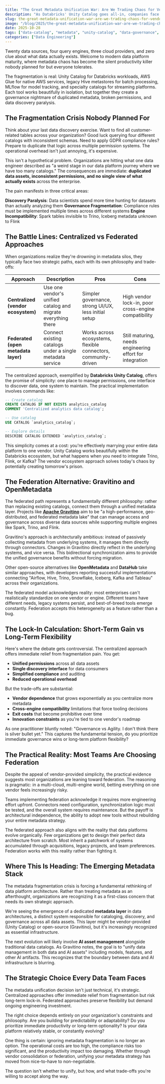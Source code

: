 ```yaml
---
title: "The Great Metadata Unification War: Are We Trading Chaos for Vendor Prison?"
description: "As Databricks' Unity Catalog goes all-in, companies face a stark choice: embrace vendor lock-in or build fragile federated systems."
slug: the-great-metadata-unification-war-are-we-trading-chaos-for-vendor-prison
image: "/blog/2025/the-great-metadata-unification-war-are-we-trading-chaos-for-vendor-prison.webp"
date: 2025-10-28
tags: ["data-catalog", "metadata", "unity-catalog", "data-governance", "databricks"]
categories: ["Data Engineering"]
---
```


Twenty data sources, four query engines, three cloud providers, and zero clue about what data actually exists. Welcome to modern data platform maturity, where metadata chaos has become the silent productivity killer nobody planned for but everyone tolerates.

The fragmentation is real: Unity Catalog for Databricks workloads, AWS Glue for native AWS services, legacy Hive metastores for batch processing, MLflow for model tracking, and specialty catalogs for streaming platforms. Each tool works beautifully in isolation, but together they create a governance nightmare of duplicated metadata, broken permissions, and data discovery paralysis.

## The Fragmentation Crisis Nobody Planned For

Think about your last data discovery exercise. Want to find all customer-related tables across your organization? Good luck querying four different catalogs with inconsistent schemas. Need to apply GDPR compliance rules? Prepare to duplicate that logic across multiple permission systems. The operational overhead isn't just annoying, it's expensive.

This isn't a hypothetical problem. Organizations are hitting what one data engineer described as "a weird stage in our data platform journey where we have too many catalogs." The consequences are immediate: **duplicated data assets, inconsistent permissions, and no single view of what actually exists** across the enterprise.

The pain manifests in three critical areas:

**Discovery Paralysis**: Data scientists spend more time hunting for datasets than actually analyzing them
**Governance Fragmentation**: Compliance rules must be implemented multiple times across different systems
**Engine Incompatibility**: Spark tables invisible to Trino, Iceberg metadata unknown to Flink

## The Battle Lines: Centralized vs Federated Approaches

When organizations realize they're drowning in metadata silos, they typically face two strategic paths, each with its own philosophy and trade-offs:

| **Approach** | **Description** | **Pros** | **Cons** |
|--------------|-----------------|----------|----------|
| **Centralized (vendor ecosystem)** | Use one vendor's unified catalog and migrate everything there | Simpler governance, strong UI/UX, less initial setup | High vendor lock-in, poor cross-engine compatibility |
| **Federated (open metadata layer)** | Connect existing catalogs under a single metadata service | Works across ecosystems, flexible connectors, community-driven | Still maturing, needs engineering effort for integration |

The centralized approach, exemplified by **Databricks Unity Catalog**, offers the promise of simplicity: one place to manage permissions, one interface to discover data, one system to maintain. The practical implementation involves commands like:

```sql
-- Create catalog
CREATE CATALOG IF NOT EXISTS analytics_catalog 
COMMENT 'Centralized analytics data catalog';

-- Use catalog  
USE CATALOG `analytics_catalog`;

-- Explore details
DESCRIBE CATALOG EXTENDED `analytics_catalog`;
```

This simplicity comes at a cost: you're effectively marrying your entire data platform to one vendor. Unity Catalog works beautifully within the Databricks ecosystem, but what happens when you need to integrate Trino, Flink, or Kafka? The vendor ecosystem approach solves today's chaos by potentially creating tomorrow's prison.

## The Federation Alternative: Gravitino and OpenMetadata

The federated path represents a fundamentally different philosophy: rather than replacing existing catalogs, connect them through a unified metadata layer. Projects like **[Apache Gravitino](https://gravitino.apache.org)** aim to be "a high-performance, geo-distributed, and federated metadata lake" that can manage access and governance across diverse data sources while supporting multiple engines like Spark, Trino, and Flink.

Gravitino's approach is architecturally ambitious: instead of passively collecting metadata from underlying systems, it manages them directly through connectors. Changes in Gravitino directly reflect in the underlying systems, and vice versa. This bidirectional synchronization aims to provide the unified governance benefits without forcing migration.

Other open-source alternatives like **OpenMetadata** and **DataHub** take similar approaches, with developers reporting successful implementations connecting "Airflow, Hive, Trino, Snowflake, Iceberg, Kafka and Tableau" across their organizations.

The federated model acknowledges reality: most enterprises can't realistically standardize on one vendor or engine. Different teams have different needs, legacy systems persist, and best-of-breed tools emerge constantly. Federation accepts this heterogeneity as a feature rather than a bug.

## The Lock-In Calculation: Short-Term Gain vs Long-Term Flexibility

Here's where the debate gets controversial. The centralized approach offers immediate relief from fragmentation pain. You get:

- **Unified permissions** across all data assets
- **Single discovery interface** for data consumers  
- **Simplified compliance** and auditing
- **Reduced operational overhead**

But the trade-offs are substantial:

- **Vendor dependence** that grows exponentially as you centralize more metadata
- **Cross-engine compatibility** limitations that force tooling decisions
- **Exit costs** that become prohibitive over time
- **Innovation constraints** as you're tied to one vendor's roadmap

As one practitioner bluntly noted: "Governance vs Agility. I don't think there is silver bullet yet." This captures the fundamental tension, do you prioritize immediate governance wins or long-term platform flexibility?

## The Practical Reality: Most Teams Are Choosing Federation

Despite the appeal of vendor-provided simplicity, the practical evidence suggests most organizations are leaning toward federation. The reasoning is pragmatic: in a multi-cloud, multi-engine world, betting everything on one vendor feels increasingly risky.

Teams implementing federation acknowledge it requires more engineering effort upfront. Connectors need configuration, synchronization logic must be tested, and the overall system requires maintenance. But the payoff is architectural independence, the ability to adopt new tools without rebuilding your entire metadata strategy.

The federated approach also aligns with the reality that data platforms evolve organically. Few organizations get to design their perfect data architecture from scratch. Most inherit a patchwork of systems accumulated through acquisitions, legacy projects, and team preferences. Federation works with this reality rather than fighting it.

## Where This Is Heading: The Emerging Metadata Stack

The metadata fragmentation crisis is forcing a fundamental rethinking of data platform architecture. Rather than treating metadata as an afterthought, organizations are recognizing it as a first-class concern that needs its own strategic approach.

We're seeing the emergence of a dedicated **metadata layer** in data architectures, a distinct system responsible for cataloging, discovery, and governance across all data assets. This layer might be vendor-provided (Unity Catalog) or open-source (Gravitino), but it's increasingly recognized as essential infrastructure.

The next evolution will likely involve **AI asset management** alongside traditional data catalogs. As Gravitino notes, the goal is to "unify data management in both data and AI assets" including models, features, and other AI artifacts. This recognizes that the boundary between data and AI infrastructure is blurring.

## The Strategic Choice Every Data Team Faces

The metadata unification decision isn't just technical, it's strategic. Centralized approaches offer immediate relief from fragmentation but risk long-term lock-in. Federated approaches preserve flexibility but demand ongoing engineering investment.

The right choice depends entirely on your organization's constraints and philosophy. Are you building for predictability or adaptability? Do you prioritize immediate productivity or long-term optionality? Is your data platform relatively stable, or constantly evolving?

One thing is certain: ignoring metadata fragmentation is no longer an option. The operational costs are too high, the compliance risks too significant, and the productivity impact too damaging. Whether through vendor consolidation or federation, unifying your metadata strategy has moved from nice-to-have to non-negotiable.

The question isn't whether to unify, but how, and what trade-offs you're willing to accept along the way.